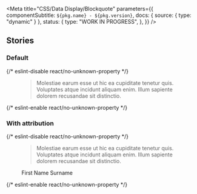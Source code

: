 

<Meta
  title="CSS/Data Display/Blockquote"
  parameters={{
    componentSubtitle: `${pkg.name} - ${pkg.version}`,
    docs: { source: { type: "dynamic" } },
    status: {
      type: "WORK IN PROGRESS",
    },
  }}
/>

<Description markdown={readme} />

## Stories

### Default

<Canvas>
  {/* eslint-disable react/no-unknown-property */}
  <Story name="Default">
    <figure class="denhaag-blockquote">
      <blockquote class="denhaag-blockquote__content" cite="https://www.denhaag.nl/nl.htm">
        <p>
          Molestiae earum esse ut hic ea cupiditate tenetur quis. Voluptates atque incidunt aliquam enim. Illum sapiente
          dolorem recusandae sit distinctio.
        </p>
      </blockquote>
    </figure>
  </Story>
  {/* eslint-enable react/no-unknown-property */}
</Canvas>

### With attribution

<Canvas>
  {/* eslint-disable react/no-unknown-property */}
  <Story name="With attribution">
    <figure class="denhaag-blockquote">
      <blockquote class="denhaag-blockquote__content" cite="https://www.denhaag.nl/nl.htm">
        <p>
          Molestiae earum esse ut hic ea cupiditate tenetur quis. Voluptates atque incidunt aliquam enim. Illum sapiente
          dolorem recusandae sit distinctio.
        </p>
      </blockquote>
      <figcaption class="denhaag-blockquote__attribution">First Name Surname</figcaption>
    </figure>
  </Story>
  {/* eslint-enable react/no-unknown-property */}
</Canvas>
